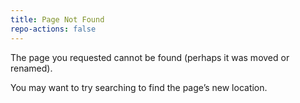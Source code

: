 ```yaml
---
title: Page Not Found
repo-actions: false
---
```


The page you requested cannot be found (perhaps it was moved or renamed).

You may want to try searching to find the page's new location.